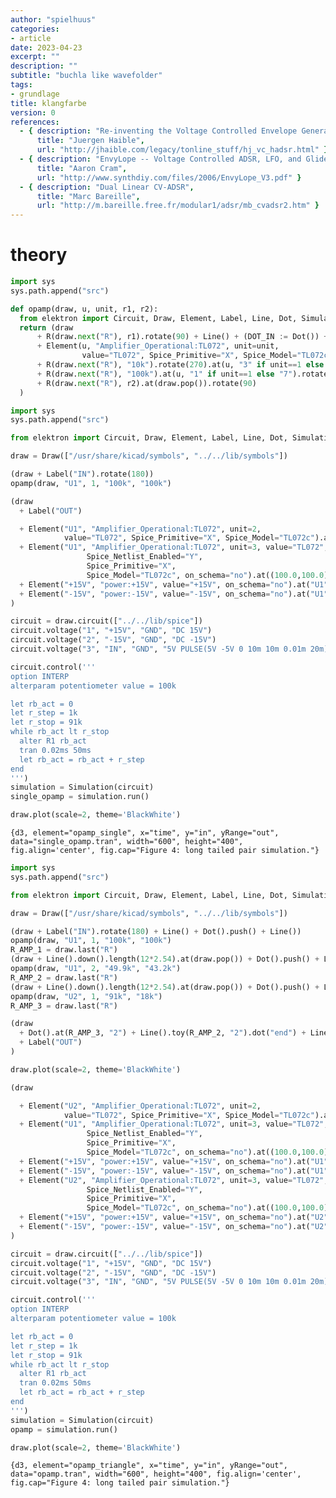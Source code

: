 ```yaml
---
author: "spielhuus"
categories:
- article
date: 2023-04-23
excerpt: ""
description: ""
subtitle: "buchla like wavefolder"
tags:
- grundlage
title: klangfarbe
version: 0
references: 
  - { description: "Re-inventing the Voltage Controlled Envelope Generator",
      title: "Juergen Haible",
      url: "http://jhaible.com/legacy/tonline_stuff/hj_vc_hadsr.html" }
  - { description: "EnvyLope -- Voltage Controlled ADSR, LFO, and Glide",
      title: "Aaron Cram",
      url: "http://www.synthdiy.com/files/2006/EnvyLope_V3.pdf" }
  - { description: "Dual Linear CV-ADSR",
      title: "Marc Bareille",
      url: "http://m.bareille.free.fr/modular1/adsr/mb_cvadsr2.htm" }
---
```


# theory

```python
import sys
sys.path.append("src")

def opamp(draw, u, unit, r1, r2): 
  from elektron import Circuit, Draw, Element, Label, Line, Dot, Simulation, R, Gnd, Power
  return (draw
      + R(draw.next("R"), r1).rotate(90) + Line() + (DOT_IN := Dot()) + Line().down().length(5*2.54) + Line()
      + Element(u, "Amplifier_Operational:TL072", unit=unit, 
                value="TL072", Spice_Primitive="X", Spice_Model="TL072c").anchor(2 if unit==1 else 6).mirror('x')
      + R(draw.next("R"), "10k").rotate(270).at(u, "3" if unit==1 else "5").label("south") + Gnd()
      + R(draw.next("R"), "100k").at(u, "1" if unit==1 else "7").rotate(90) + Line().toy(DOT_IN) + Dot().push() + Line().tox(DOT_IN)
      + R(draw.next("R"), r2).at(draw.pop()).rotate(90)
  )
```


```python
import sys
sys.path.append("src")

from elektron import Circuit, Draw, Element, Label, Line, Dot, Simulation, R, Gnd, Power

draw = Draw(["/usr/share/kicad/symbols", "../../lib/symbols"])

(draw + Label("IN").rotate(180))
opamp(draw, "U1", 1, "100k", "100k")

(draw 
  + Label("OUT")

  + Element("U1", "Amplifier_Operational:TL072", unit=2, 
            value="TL072", Spice_Primitive="X", Spice_Model="TL072c").at((80.0,80.0))
  + Element("U1", "Amplifier_Operational:TL072", unit=3, value="TL072",
                 Spice_Netlist_Enabled="Y",
                 Spice_Primitive="X",
                 Spice_Model="TL072c", on_schema="no").at((100.0,100.0))
  + Element("+15V", "power:+15V", value="+15V", on_schema="no").at("U1", "8")
  + Element("-15V", "power:-15V", value="-15V", on_schema="no").at("U1", "4")
)

circuit = draw.circuit(["../../lib/spice"])
circuit.voltage("1", "+15V", "GND", "DC 15V")
circuit.voltage("2", "-15V", "GND", "DC -15V")
circuit.voltage("3", "IN", "GND", "5V PULSE(5V -5V 0 10m 10m 0.01m 20m)")

circuit.control('''
option INTERP
alterparam potentiometer value = 100k

let rb_act = 0
let r_step = 1k
let r_stop = 91k
while rb_act lt r_stop
  alter R1 rb_act
  tran 0.02ms 50ms
  let rb_act = rb_act + r_step
end
''')
simulation = Simulation(circuit)
single_opamp = simulation.run()

draw.plot(scale=2, theme='BlackWhite')
```
```{d3, element="opamp_single", x="time", y="in", yRange="out", data="single_opamp.tran", width="600", height="400", fig.align='center', fig.cap="Figure 4: long tailed pair simulation."}```


```python
import sys
sys.path.append("src")

from elektron import Circuit, Draw, Element, Label, Line, Dot, Simulation, R, Gnd, Power

draw = Draw(["/usr/share/kicad/symbols", "../../lib/symbols"])

(draw + Label("IN").rotate(180) + Line() + Dot().push() + Line())
opamp(draw, "U1", 1, "100k", "100k")
R_AMP_1 = draw.last("R")
(draw + Line().down().length(12*2.54).at(draw.pop()) + Dot().push() + Line())
opamp(draw, "U1", 2, "49.9k", "43.2k")
R_AMP_2 = draw.last("R")
(draw + Line().down().length(12*2.54).at(draw.pop()) + Dot().push() + Line())
opamp(draw, "U2", 1, "91k", "18k")
R_AMP_3 = draw.last("R")

(draw
  + Dot().at(R_AMP_3, "2") + Line().toy(R_AMP_2, "2").dot("end") + Line().toy(R_AMP_1, "2").dot("end")
  + Label("OUT")
)

draw.plot(scale=2, theme='BlackWhite')

(draw 

  + Element("U2", "Amplifier_Operational:TL072", unit=2, 
            value="TL072", Spice_Primitive="X", Spice_Model="TL072c").at((140.0,80.0))
  + Element("U1", "Amplifier_Operational:TL072", unit=3, value="TL072",
                 Spice_Netlist_Enabled="Y",
                 Spice_Primitive="X",
                 Spice_Model="TL072c", on_schema="no").at((100.0,100.0))
  + Element("+15V", "power:+15V", value="+15V", on_schema="no").at("U1", "8")
  + Element("-15V", "power:-15V", value="-15V", on_schema="no").at("U1", "4")
  + Element("U2", "Amplifier_Operational:TL072", unit=3, value="TL072",
                 Spice_Netlist_Enabled="Y",
                 Spice_Primitive="X",
                 Spice_Model="TL072c", on_schema="no").at((100.0,100.0))
  + Element("+15V", "power:+15V", value="+15V", on_schema="no").at("U2", "8")
  + Element("-15V", "power:-15V", value="-15V", on_schema="no").at("U2", "4")
)

circuit = draw.circuit(["../../lib/spice"])
circuit.voltage("1", "+15V", "GND", "DC 15V")
circuit.voltage("2", "-15V", "GND", "DC -15V")
circuit.voltage("3", "IN", "GND", "5V PULSE(5V -5V 0 10m 10m 0.01m 20m)")

circuit.control('''
option INTERP
alterparam potentiometer value = 100k

let rb_act = 0
let r_step = 1k
let r_stop = 91k
while rb_act lt r_stop
  alter R1 rb_act
  tran 0.02ms 50ms
  let rb_act = rb_act + r_step
end
''')
simulation = Simulation(circuit)
opamp = simulation.run()

draw.plot(scale=2, theme='BlackWhite')
```
```{d3, element="opamp_triangle", x="time", y="in", yRange="out", data="opamp.tran", width="600", height="400", fig.align='center', fig.cap="Figure 4: long tailed pair simulation."}```
